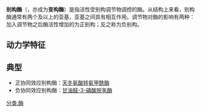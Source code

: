 '''别构酶'''（{{lang-en|Allosteric enzyme}}，亦成为'''变构酶'''）是指活性受别构调节物调控的酶。从结构上来看，别构酶通常有两个及以上的亚基，亚基之间具有相互作用。调节物对酶的影响有两种：加入调节物之后酶活性增加的为正别构；反之称为负别构。
==动力学特征==
==典型==
*正协同效应别构酶：[[天冬氨酸转氨甲酰酶|天冬氨酸转氨甲酰酶]]
*负协同效应别构酶：[[甘油醛-3-磷酸脱氢酶|甘油醛-3-磷酸脱氢酶]]
[[分类:酶|分类:酶]]